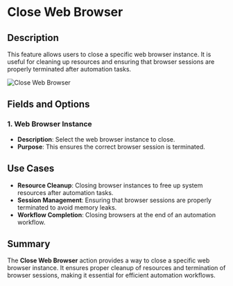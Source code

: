 # Close Web Browser  

## Description

This feature allows users to close a specific web browser instance. It is useful for cleaning up resources and ensuring that browser sessions are properly terminated after automation tasks.  

![Close Web Browser](../../../assets/browser-automation/close-web-browser.png)

## Fields and Options  

### 1. **Web Browser Instance**

- **Description**: Select the web browser instance to close.  
- **Purpose**: This ensures the correct browser session is terminated.  

## Use Cases

- **Resource Cleanup**: Closing browser instances to free up system resources after automation tasks.  
- **Session Management**: Ensuring that browser sessions are properly terminated to avoid memory leaks.  
- **Workflow Completion**: Closing browsers at the end of an automation workflow.  

## Summary

The **Close Web Browser** action provides a way to close a specific web browser instance. It ensures proper cleanup of resources and termination of browser sessions, making it essential for efficient automation workflows.  